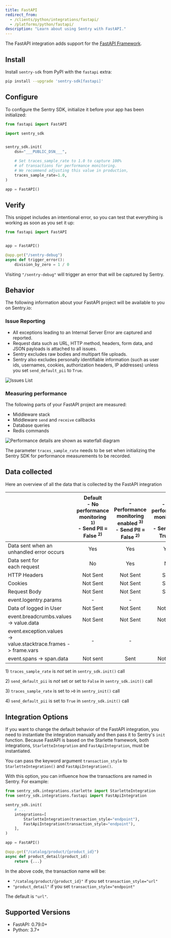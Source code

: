 ```yaml
---
title: FastAPI
redirect_from:
  - /clients/python/integrations/fastapi/
  - /platforms/python/fastapi/
description: "Learn about using Sentry with FastAPI."
---
```


The FastAPI integration adds support for the [FastAPI Framework](https://fastapi.tiangolo.com/).

## Install

Install `sentry-sdk` from PyPI with the `fastapi` extra:

```bash
pip install --upgrade 'sentry-sdk[fastapi]'
```

## Configure

To configure the Sentry SDK, initialize it before your app has been initialized:

```python
from fastapi import FastAPI

import sentry_sdk


sentry_sdk.init(
    dsn="___PUBLIC_DSN___",

    # Set traces_sample_rate to 1.0 to capture 100%
    # of transactions for performance monitoring.
    # We recommend adjusting this value in production,
    traces_sample_rate=1.0,
)

app = FastAPI()
```

## Verify

This snippet includes an intentional error, so you can test that everything is working as soon as you set it up:

```python
from fastapi import FastAPI


app = FastAPI()

@app.get("/sentry-debug")
async def trigger_error():
    division_by_zero = 1 / 0

```

Visiting `"/sentry-debug"` will trigger an error that will be captured by Sentry.

## Behavior

The following information about your FastAPI project will be available to you on Sentry.io:

### Issue Reporting

- All exceptions leading to an Internal Server Error are captured and reported.
- Request data such as URL, HTTP method, headers, form data, and JSON payloads is attached to all issues.
- Sentry excludes raw bodies and multipart file uploads.
- Sentry also excludes personally identifiable information (such as user ids, usernames, cookies, authorization headers, IP addresses) unless you set `send_default_pii` to `True`.

![Issues List](issues-list.png)

### Measuring performance

The following parts of your FastAPI project are measured:

- Middleware stack
- Middleware `send` and `receive` callbacks
- Database queries
- Redis commands

![Performance details are shown as waterfall diagram](performance-details.png)

<Note>

The parameter `traces_sample_rate` needs to be set when initializing the Sentry SDK for performance measurements to be recorded.

</Note>

## Data collected

Here an overview of all the data that is collected by the FastAPI integration

|                                                                       | **Default** <br/> - No performance monitoring <sup>1)</sup> <br/> - Send PII = False <sup>2)</sup> | <br/>- Performance monitoring enabled <sup>3)</sup> <br/>- Send PII = False <sup>2)</sup> | <br/>- No performance monitoring <sup>1)</sup> <br/>- Send PII = True <sup>4)</sup> | <br/>- Performance monitoring enabled <sup>3)</sup> <br/> - Send PII = True <sup>4)</sup> |
| --------------------------------------------------------------------- | :------------------------------------------------------------------------------------------------: | :---------------------------------------------------------------------------------------: | :---------------------------------------------------------------------------------: | :---------------------------------------------------------------------------------------: |
| Data sent when an <br/> unhandled error occurs                        |                                                Yes                                                 |                                            Yes                                            |                                         Yes                                         |                                            Yes                                            |
| Data sent for <br/> each request                                      |                                                 No                                                 |                                            Yes                                            |                                         No                                          |                                            Yes                                            |
| HTTP Headers                                                          |                                              Not Sent                                              |                                         Not Sent                                          |                                        Sent                                         |                                           Sent                                            |
| Cookies                                                               |                                              Not Sent                                              |                                         Not Sent                                          |                                        Sent                                         |                                           Sent                                            |
| Request Body                                                          |                                              Not Sent                                              |                                         Not Sent                                          |                                        Sent                                         |                                           Sent                                            |
| event.logentry.params                                                 |                                                 -                                                  |                                             -                                             |                                          -                                          |                                             -                                             |
| Data of logged in User                                                |                                              Not Sent                                              |                                         Not Sent                                          |                                      Not Sent                                       |                                         Not Sent                                          |
| event.breadcrumbs.values <br/> -> value.data                          |                                              Not Sent                                              |                                         Not Sent                                          |                                      Not Sent                                       |                                         Not Sent                                          |
| event.exception.values <br/> -> value.stacktrace.frames -> frame.vars |                                                 -                                                  |                                             -                                             |                                          -                                          |                                             -                                             |
| event.spans -> span.data                                              |                                              Not sent                                              |                                           Sent                                            |                                      Not sent                                       |                                           Sent                                            |

1\) `traces_sample_rate` is _not_ set in `sentry_sdk.init()` call

2\) `send_default_pii` is _not_ set or set to `False` in `sentry_sdk.init()` call

3\) `traces_sample_rate` is set to `>0` in `sentry_init()` call

4\) `send_default_pii` is set to `True` in `sentry_sdk.init()` call

## Integration Options

If you want to change the default behavior of the FastAPI integration, you need to instantiate the integration manually and then pass it to Sentry's `init` function. Because FastAPI is based on the Starlette framework, both integrations, `StarletteIntegration` and `FastApiIntegration`, must be instantiated.

<ConfigKey name="transaction_style">

You can pass the keyword argument `transaction_style` to `StarletteIntegration()` and `FastApiIntegration()`.

With this option, you can influence how the transactions are named in Sentry. For example:

```python
from sentry_sdk.integrations.starlette import StarletteIntegration
from sentry_sdk.integrations.fastapi import FastApiIntegration

sentry_sdk.init(
    # ...
    integrations=[
        StarletteIntegration(transaction_style="endpoint"),
        FastApiIntegration(transaction_style="endpoint"),
    ],
)

app = FastAPI()

@app.get("/catalog/product/{product_id}")
async def product_detail(product_id):
    return {...}
```

In the above code, the transaction name will be:

- `"/catalog/product/{product_id}"` if you set `transaction_style="url"`
- `"product_detail"` if you set `transaction_style="endpoint"`

The default is `"url"`.

</ConfigKey>

## Supported Versions

- FastAPI: 0.79.0+
- Python: 3.7+
